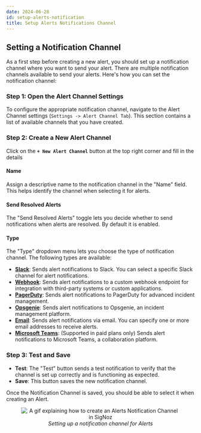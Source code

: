 ```yaml
---
date: 2024-06-28
id: setup-alerts-notification
title: Setup Alerts Notifications Channel
---
```


## Setting a Notification Channel

As a first step before creating a new alert, you should set up a notification channel where you want to send your alert. There are multiple notification channels available to send your alerts. Here's how you can set the notification channel:

### Step 1: Open the Alert Channel Settings
To configure the appropriate notification channel, navigate to the Alert Channel settings (`Settings -> Alert Channel Tab`). This section contains a list of available channels that you have created.

### Step 2: Create a New Alert Channel
Click on the **`+ New Alert Channel`** button at the top right corner and fill in the details

#### Name
Assign a descriptive name to the notification channel in the "Name" field. This helps identify the channel when selecting it for alerts.

#### Send Resolved Alerts
The "Send Resolved Alerts" toggle lets you decide whether to send notifications when alerts are resolved. By default it is enabled.

#### Type
The "Type" dropdown menu lets you choose the type of notification channel. The following types are available:

- **[Slack](https://signoz.io/docs/alerts-management/notification-channel/slack/)**: Sends alert notifications to Slack. You can select a specific Slack channel for alert notifications.
- **[Webhook](https://signoz.io/docs/alerts-management/notification-channel/webhook/)**: Sends alert notifications to a custom webhook endpoint for integration with third-party systems or custom applications.
- **[PagerDuty](https://signoz.io/docs/alerts-management/notification-channel/pagerduty/)**: Sends alert notifications to PagerDuty for advanced incident management. 
- **[Opsgenie](https://signoz.io/docs/alerts-management/notification-channel/opsgenie/)**: Sends alert notifications to Opsgenie, an incident management platform.
- **[Email](https://signoz.io/docs/alerts-management/notification-channel/email/)**: Sends alert notifications via email. You can specify one or more email addresses to receive alerts.
- **[Microsoft Teams](https://signoz.io/docs/alerts-management/notification-channel/ms-teams/)**: (Supported in paid plans only) Sends alert notifications to Microsoft Teams, a collaboration platform. 


### Step 3: Test and Save
- **Test**: The "Test" button sends a test notification to verify that the channel is set up correctly and is functioning as expected.
- **Save**: This button saves the new notification channel.

Once the Notification Channel is saved, you should be able to select it when creating an Alert.


<figure data-zoomable align='center'>
    <img src="/img/docs/product-features/alerts/alerts-create-notification-channel.gif" alt="A gif explaining how to create an Alerts Notification Channel in SigNoz"/>
    <figcaption><i>Setting up a notification channel for Alerts </i></figcaption>
</figure>

